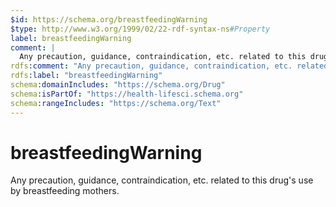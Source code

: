 ```yaml
---
$id: https://schema.org/breastfeedingWarning
$type: http://www.w3.org/1999/02/22-rdf-syntax-ns#Property
label: breastfeedingWarning
comment: |
  Any precaution, guidance, contraindication, etc. related to this drug's use by breastfeeding mothers.
rdfs:comment: "Any precaution, guidance, contraindication, etc. related to this drug's use by breastfeeding mothers."
rdfs:label: "breastfeedingWarning"
schema:domainIncludes: "https://schema.org/Drug"
schema:isPartOf: "https://health-lifesci.schema.org"
schema:rangeIncludes: "https://schema.org/Text"
---
```


# breastfeedingWarning

Any precaution, guidance, contraindication, etc. related to this drug's use by breastfeeding mothers.

